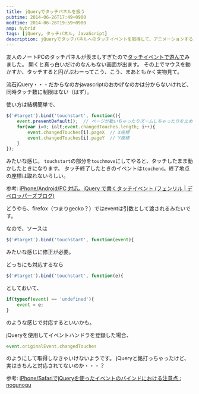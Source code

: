 ```yaml
---
title: jQueryでタッチパネルを扱う
pubtime: 2014-06-26T17:49+0900
modtime: 2014-06-26T19:59+0900
amp: hybrid
tags: [jQuery, タッチパネル, JavaScript]
description: jQueryでタッチパネルへのタッチイベントを取得して、アニメーションするものを作ってみました。同時タッチ数制限とか無くいくらでも取得出来るようです。
---
```


友人のノートPCのタッチパネルが羨ましすぎたので[タッチイベントで遊んで](/blog/2014/06/popcircle)みました。
開くと真っ白いだけのなんもない画面が出ます。
その上でマウスを動かすか、タッチすると円がぷわーってこう、こう、まあともかく実物見て。

流石jQuery・・・だからなのかjavascriptのおかげなのかは分からないけれど、同時タッチ数に制限はない（はず）。

使い方は結構簡単で、
``` javascript
$('#target').bind('touchstart', function(){
    event.preventDefault();  // ページが動いちゃったりズームしちゃったりを止めるらしい。右クリックも効かなくなるっぽいので注意。
    for(var i=0; i&lt;event.changedTouches.length; i++){
        event.changedTouches[i].pageX  // X座標
        event.changedTouches[i].pageY  // Y座標
    }
});
```
みたいな感じ。
`touchstart`の部分を`touchmove`にしてやると、タッチしたまま動かしたときになります。
タッチ終了したときのイベントは`touchend`。終了地点の座標は取れないらしい。

参考: [iPhone/Android/PC 対応。jQuery で書くタッチイベント (フェンリル | デベロッパーズブログ)](http://blog.fenrir-inc.com/jp/2011/06/ios_android_pc_touchevent.html)

<PS date="2014-06-26T18:55+0900" level={1}>

どうやら、firefox（つまりgecko？）ではeventは引数として渡されるみたいです。

なので、ソースは

``` javascript
$('#target').bind('touchstart', function(event){
```

みたいな感じに修正が必要。

どっちにも対応するなら

``` javascript
$('#target').bind('touchstart', function(e){
```

としておいて、

``` javascript
if(typeof(event) == 'undefined'){
    event = e;
}
```

のような感じで対応するといいかも。

</PS>

<PS date="2014-06-26T19:59+0900" level={1}>

jQueryを使用してイベントハンドラを登録した場合、

``` javascript
event.originalEvent.changedTouches
```

のようにして取得しなきゃいけないようです。
jQueryと銘打っちゃったけど、実はきちんと対応されてないのか・・・？

参考: [iPhone/SafariでjQueryを使ったイベントのバインドにおける注意点 : nogunogu](http://dev.worksap.co.jp/Members/nogunogu/2010/08/17/iphonesafari%E3%81%A7jquery%E3%82%92%E4%BD%BF%E3%81%A3%E3%81%9F%E3%82%A4%E3%83%99%E3%83%B3%E3%83%88%E3%81%AE%E3%83%90%E3%82%A4%E3%83%B3%E3%83%89%E3%81%AB%E3%81%8A%E3%81%91%E3%82%8B%E6%B3%A8%E6%84%8F/)

</PS>
